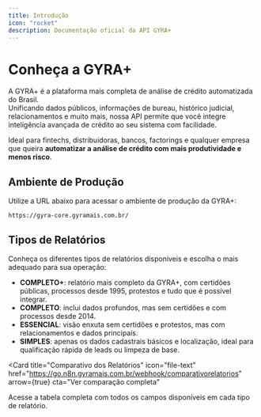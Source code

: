 ```yaml
---
title: Introdução
icon: "rocket"
description: Documentação oficial da API GYRA+ 
---
```

# Conheça a GYRA+

A GYRA+ é a plataforma mais completa de análise de crédito automatizada do Brasil.  
Unificando dados públicos, informações de bureau, histórico judicial, relacionamentos e muito mais, nossa API permite que você integre inteligência avançada de crédito ao seu sistema com facilidade.

Ideal para fintechs, distribuidoras, bancos, factorings e qualquer empresa que queira **automatizar a análise de crédito com mais produtividade e menos risco**.

## Ambiente de Produção

Utilize a URL abaixo para acessar o ambiente de produção da GYRA+:

```url
https://gyra-core.gyramais.com.br/
```

## Tipos de Relatórios

Conheça os diferentes tipos de relatórios disponíveis e escolha o mais adequado para sua operação:

- **COMPLETO+**: relatório mais completo da GYRA+, com certidões públicas, processos desde 1995, protestos e tudo que é possível integrar.  
- **COMPLETO**: inclui dados profundos, mas sem certidões e com processos desde 2014.
- **ESSENCIAL**: visão enxuta sem certidões e protestos, mas com relacionamentos e dados principais.
- **SIMPLES**: apenas os dados cadastrais básicos e localização, ideal para qualificação rápida de leads ou limpeza de base.

<Card
  title="Comparativo dos Relatórios"
  icon="file-text"
  href="https://go.n8n.gyramais.com.br/webhook/comparativorelatorios"
  arrow={true}
  cta="Ver comparação completa"
>
  Acesse a tabela completa com todos os campos disponíveis em cada tipo de relatório.
</Card>
